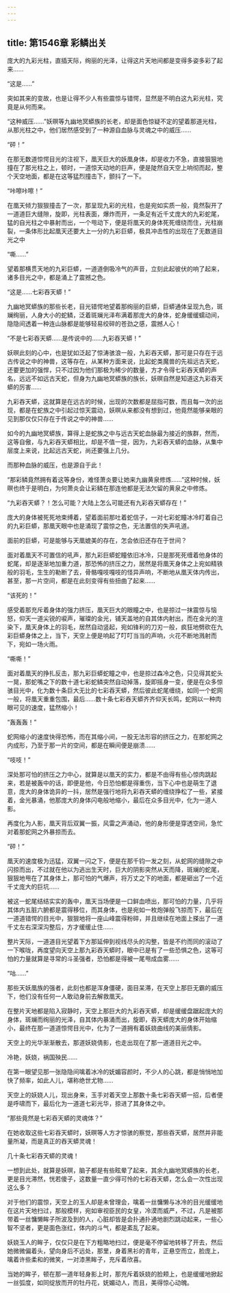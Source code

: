```yaml
---
---
---
```

title: 第1546章 彩鳞出关
---



庞大的九彩光柱，直插天际，绚丽的光泽，让得这片天地间都是变得多姿多彩了起来……

“这是……”

突如其来的变故，也是让得不少人有些震惊与错愕，显然是不明白这九彩光柱，究竟是从何而来。

“这种威压……”妖暝等九幽地冥蟒族的长老，却是面色惊疑不定的望着那道光柱，从那光柱之中，他们居然感受到了一种源自血脉与灵魂之中的威压……

“砰！”

在那无数道惊愕目光的注视下，凰天巨大的妖凰身体，却是收力不急，直接狠狠地撞在了那光柱之上，顿时，一道惊天动地的巨声，便是陡然自天空上响彻而起，整个天空地面，都是在这等猛烈撞击下，颤抖了一下。

“咔嚓咔嚓！”

在凰天倾力狠狠撞击了一次，那呈现九彩的光柱，也是宛如实质一般，竟然裂开了一道道巨大缝隙，旋即，光柱表面，爆炸而开，一条足有近千丈庞大的九彩蛇尾，猛的自光柱之中暴射而出，一个甩动下，便是将凰天的身体死死缠绕而住，光柱崩裂，一条体形比起凰天还要大上一分的九彩巨蟒，极具冲击性的出现在了无数道目光之中

“嘶……”

望着那横贯天地的九彩巨蟒，一道道倒吸冷气的声音，立刻此起彼伏的响了起来，诸多目光之中，都是涌上了震撼之色。

“这是……七彩吞天蟒！”

九幽地冥蟒族的那些长老，目光错愕地望着那绚丽的巨蟒，巨蟒通体呈现九色，斑斓绚丽，人身大小的蛇鳞，泛着斑斓光泽布满着那庞大的身体，蛇身缓缓蠕动间，隐隐间透着一种连山脉都是能够轻易绞碎的苍劲之感，震撼人心！

“不是七彩吞天蟒……是传说中的……九彩吞天蟒！”

妖暝此刻的心中，也是犹如泛起了惊涛骇浪一般，九彩吞天蟒，那可是只存在于远古传说之中的神兽，这等存在，从某种方面来说，比起蛇类魔兽的先祖远古天蛇，还要更加的强悍，只不过因为他们那极为稀少的数量，方才令得七彩吞天蟒的声名，远远不如远古天蛇，但身为九幽地冥蟒族的族长，妖暝自然是知道这九彩吞天蟒的厉害……

九彩吞天蟒，这就算是在远古的时候，出现的次数都是屈指可数，而且每一次的出现，都是在蛇族之中引起过惊天震动，妖暝从来都没有想到过，他竟然能够亲眼的见到那仅仅只存在于传说之中的神兽……

如今的九幽地冥蟒族，算得上是蛇族之中与远古天蛇血脉最为接近的族群，然而，这等自傲，与九彩吞天蟒相比，却是不值一提，因为，九彩吞天蟒的血脉，从集中层度上来说，比起远古天蛇，尚还要强上几分。

而那种血脉的威压，也是源自于此！

“那彩鳞竟然拥有着这等身份，难怪萧炎要让她来九幽黄泉修炼……”这种时候，妖暝也终于是明白，为何萧炎会让彩鳞在那连他都是无法欠留的黄泉之中修炼。

“九彩吞天蟒？！怎么可能？大陆上怎么可能还有九彩吞天蟒存在！”

庞大的身体被死死地束缚着，望着面前那吐着蛇信子，一对七彩蛇瞳冰冷盯着自己的九彩巨蟒，那凰天眼中也是涌现了震惊之色，无法置信的失声吼道。

面前的巨蟒，可是能够与天凰媲美的存在，怎会依旧还存在于世间？

面对着凰天不可置信的吼声，那九彩巨蟒蛇瞳依旧冰冷，只是那死死缠着他身体的蛇尾，却是逐渐地加重力道，那恐怖的挤压之力，居然是将凰天身体之上宛如精铁般的羽毛，生生的勒断了去，骨骼嘎吱嘎吱的怪异声响，不断地从凰天体内传出，甚至，那一片空间，都是在此刻变得有些扭曲了起来……

“该死的！”

感受着那充斥着身体的强力挤压，凰天巨大的眼瞳之中，也是掠过一抹震惊与恼怒，仰天一道尖锐的唳声，璀璨的金光，铺天盖地的自其体内射出，而在金光的渲染下，凰天身体上的羽毛，居然自动竖起，宛如锋利的刀刃一般，疯狂地劈砍在九彩巨蟒身体之上，当下，天空上便是响起了叮叮当当的声响，火花不断地溅射而下，宛如一场火雨。

“嘶嘶！”

面对着凰天的挣扎反击，那九彩巨蟒蛇瞳之中，也是掠过森冷之色，只见得其蛇头一晃，那蛇嘴之下的数十道七彩蛇鳞突然自动掉落，旋即摇身一变，便是在众多惊骇目光中，化为数十条巨大无比的七彩吞天蟒，然后彼此蛇尾缠绕，如同一个蛇网一般，将凰天重重包围，最后……数十条七彩吞天蟒齐齐仰天长鸣，蛇网以一种肉眼可见的速度，猛然缩小！

“轰轰轰！”

蛇网缩小的速度快得恐怖，而在其缩小间，一股无法形容的挤压之力，在那蛇网之内成形，乃至于那一片的空间，都是在瞬间便是崩溃……

“吱吱！”

深处那可怕的挤压之力中心，就算是以凰天的实力，都是不由得有些心惊肉跳起来，若是被轰中的话，即便是他，今日恐怕都是得重伤，当下心中也是萌生了退意，庞大的身体诡异的一抖，居然是强行地将九彩吞天蟒的缠绕挣松了一些，紧接着，金光暴涌，他那庞大的身体闪电般地缩小，最后在众多目光中，化为一道人影。

再度化为人影，凰天背后双翼一振，风雷之声涌动，他的身形便是穿透空间，急忙对着那蛇网之外暴掠而去。

“砰！”

凰天的速度极为迅猛，双翼一闪之下，便是在那千钧一发之刻，从蛇网的缝隙之中闪掠而出，不过就在他以为逃出生天时，巨大的阴影突然从天而降，斑斓的蛇尾，狠狠地甩在了其身体上，那可怕的气爆声，将万丈之下的地面，都是砸出了一个近千丈庞大的巨坑……

被这一蛇尾结结实实的轰中，凰天当场便是一口鲜血喷出，那可怕的力量，几乎将其体内五脏六腑都是震得移位，而其身体，也是宛如一枚炮弹般飞掠而下，最后在一道道错愕的目光中，狠狠地将一座山峰震得粉碎，并且继续在地面上搽出了一道千丈左右深深沟整后，方才缓缓止住……

整片天际，一道道目光望着下方那延伸到视线尽头的沟整，皆是不约而同的滚动了一下喉咙，再度望向天空上那九彩吞天蟒时，眼中已是有了一些恐惧之色，这等可怕的力量就算是寻常的斗圣强者，恐怕都是得被一尾甩成血雾……

“咕……”

那些天妖凰族的强者，此刻也都是浑身僵硬，面目呆滞，在天空上那巨无霸的威压下，他们没有任何一人敢动身前去解救凰天。

在整片天地都是陷入寂静时，天空上那巨大的九彩吞天蟒，却是缓缓盘踞起庞大的身体，斑斓而绚丽的光泽，自其体内暴涌而出，旋即，吞天蟒庞大的身体开始缩小，最终在那一道道惊愕目光中，化为了一道拥有着妖娆曲线的美丽倩影。

天空上的光华渐渐散去，那道妖娆倩影，也走出现在了那一道道目光之中。

冷艳，妖娆，祸国殃民……

在第一眼望见那一张隐隐间噙着冰冷的妩媚容颜时，不少人的心跳，都是悄悄地加快了频率，如此人儿，堪称绝世尤物……

天空上的妖娆人儿，现出身来，玉手对着天空上那数十条七彩吞天蟒一招，后者便是呼啸而下，最后化为一道道七彩光华，掠进了其身体之中。

“那些竟然是七彩吞天蟒的灵魂体？”

在她收取这些七彩吞天蟒时，妖暝等人方才惊骇的察觉，那些吞天蟒，居然并非能量所凝，而是真正的吞天蟒灵魂！

几十条七彩吞天蟒的灵魂！

一想到此处，就算是妖暝，脑子都是有些眩晕了起来，其余九幽地冥蟒族的长老，更是目光滞然，恍若傻子，这数量一直少得可怜的七彩吞天蟒，怎么会一次性出现这么多？

对于他们的震惊，天空上的玉人却是未曾理会，噙着一丝慵懒与冰冷的目光缓缓地在这片天地扫过，那般模样，宛如审视臣民的女皇，冷漠而威严，不过，凡是被那带着一丝慵懒眸子所波及到的人，心脏却皆是会扑通扑通地剧烈跳动起来，一些心智不坚者，更是面色涨红，体内的斗气，都是紊乱了起来。

妖娆玉人的眸子，仅仅只是在下方粗略地扫过，便是毫不停留地转移了开去，然后她微微偏着头，望向身后不远处，那里，身着黑衫的青年，正悬空而立，脸庞上，噙着许些柔和的微笑，一对漆黑眸子，充斥着欣喜。

当她的眸子，顿在那一道年轻身影上时，那充斥着妖娆的脸颊上，也是缓缓地掀起一丝弧度，如同绽放而开的牡丹花，妩媚动人，而且，美得惊心动魄。